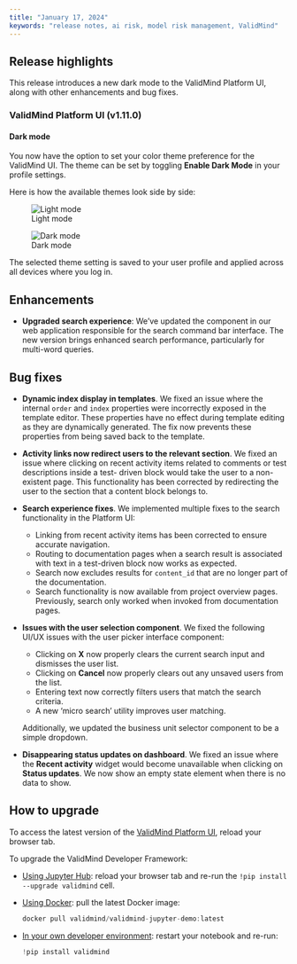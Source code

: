 ```yaml
---
title: "January 17, 2024"
keywords: "release notes, ai risk, model risk management, ValidMind"
---
```


## Release highlights

This release introduces a new dark mode to the ValidMind Platform UI, along with other enhancements and bug fixes.

<!--- ### ValidMind Developer Framework () --->

### ValidMind Platform UI (v1.11.0)

<!---Dark mode by @gtagle in [#494](https://github.com/validmind/frontend/pull/494)--->
#### Dark mode

You now have the option to set your color theme preference for the ValidMind UI. The theme can be set by toggling **Enable Dark Mode** in your profile settings.

Here is how the available themes look side by side: 

::: {.grid}
::: {.g-col-6}
![Light mode](light-mode.png){fig-alt="The ValidMind Platform UI in light mode"}
:::

::: {.g-col-6}
![Dark mode](dark-mode.png){fig-alt="The ValidMind Platform UI in dark mode"}
:::
:::

The selected theme setting is saved to your user profile and applied across all devices where you log in.

## Enhancements



<!---Upgrade kbar by @cachafla in [#511](https://github.com/validmind/frontend/pull/511)--->
- **Upgraded search experience**: We've updated the component in our web application responsible for the search command bar interface. The new version brings enhanced search performance, particularly for multi-word queries.

## Bug fixes

<!---Cachafla/sc 2655/fix displaying dynamic index in template by @cachafla in [#514](https://github.com/validmind/frontend/pull/514)--->
- **Dynamic index display in templates**. We fixed an issue where the internal `order` and `index` properties were incorrectly exposed in the template editor. These properties have no effect during template editing as they are dynamically generated. The fix now prevents these properties from being saved back to the template.

<!---Allow clicking on activities related to dynamic text blocks by @cachafla in [#501](https://github.com/validmind/frontend/pull/501)--->
- **Activity links now redirect users to the relevant section**. We fixed an issue where clicking on recent activity items related to comments or test descriptions inside a test- driven block would take the user to a non-existent page. This functionality has been corrected by redirecting the user to the section that a content block belongs to.

<!---Cachafla/sc 2635/issues with search functionality by @cachafla in [#507](https://github.com/validmind/frontend/pull/507)--->
- **Search experience fixes**. We implemented multiple fixes to the search functionality in the Platform UI:
  
  - Linking from recent activity items has been corrected to ensure accurate navigation.
  - Routing to documentation pages when a search result is associated with text in a test-driven block now works as expected.
  - Search now excludes results for `content_id` that are no longer part of the documentation.
  - Search functionality is now available from project overview pages. Previously, search only worked when invoked from documentation pages.

<!---Fix issues with user picker by @cachafla in [#523](https://github.com/validmind/frontend/pull/523)--->
- **Issues with the user selection component**. We fixed the following UI/UX issues with the user picker interface component:
  
  - Clicking on **X** now properly clears the current search input and dismisses the user list.
  - Clicking on **Cancel** now properly clears out any unsaved users from the list.
  - Entering text now correctly filters users that match the search criteria.
  - A new 'micro search' utility improves user matching.
  
  Additionally, we updated the business unit selector component to be a simple dropdown.

<!---Cachafla/sc 2646/status updates on dashboard disappearing by @cachafla in [#513](https://github.com/validmind/frontend/pull/513)--->
- **Disappearing status updates on dashboard**. We fixed an issue where the **Recent activity** widget would become unavailable when clicking on **Status updates**. We now show an empty state element when there is no data to show.

## How to upgrade

To access the latest version of the [ValidMind Platform UI](http://app.prod.validmind.ai/), reload your browser tab.

To upgrade the ValidMind Developer Framework:

- [Using Jupyter Hub](../../guide/try-developer-framework-with-jupyterhub.qmd): reload your browser tab and re-run the `!pip install --upgrade validmind` cell.

- [Using Docker](../../guide/try-developer-framework-with-docker.qmd): pull the latest Docker image:
    
    ```jsx
    docker pull validmind/validmind-jupyter-demo:latest
    
    ```
    
- [In your own developer environment](../../guide/install-and-initialize-developer-framework.qmd): restart your notebook and re-run:
    
    ```python
    !pip install validmind
    ```